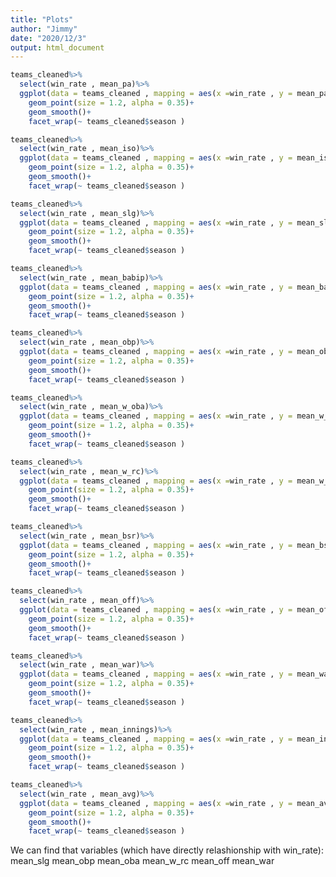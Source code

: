 ```yaml
---
title: "Plots"
author: "Jimmy"
date: "2020/12/3"
output: html_document
---
```



```r

teams_cleaned%>%
  select(win_rate , mean_pa)%>%
  ggplot(data = teams_cleaned , mapping = aes(x =win_rate , y = mean_pa))+
    geom_point(size = 1.2, alpha = 0.35)+
    geom_smooth()+
    facet_wrap(~ teams_cleaned$season )
```

```r
teams_cleaned%>%
  select(win_rate , mean_iso)%>%
  ggplot(data = teams_cleaned , mapping = aes(x =win_rate , y = mean_iso))+
    geom_point(size = 1.2, alpha = 0.35)+
    geom_smooth()+
    facet_wrap(~ teams_cleaned$season )

```




```r
teams_cleaned%>%
  select(win_rate , mean_slg)%>%
  ggplot(data = teams_cleaned , mapping = aes(x =win_rate , y = mean_slg))+
    geom_point(size = 1.2, alpha = 0.35)+
    geom_smooth()+
    facet_wrap(~ teams_cleaned$season )
```


```r
teams_cleaned%>%
  select(win_rate , mean_babip)%>%
  ggplot(data = teams_cleaned , mapping = aes(x =win_rate , y = mean_babip))+
    geom_point(size = 1.2, alpha = 0.35)+
    geom_smooth()+
    facet_wrap(~ teams_cleaned$season )

```


```r
teams_cleaned%>%
  select(win_rate , mean_obp)%>%
  ggplot(data = teams_cleaned , mapping = aes(x =win_rate , y = mean_obp))+
    geom_point(size = 1.2, alpha = 0.35)+
    geom_smooth()+
    facet_wrap(~ teams_cleaned$season )

```


```r
teams_cleaned%>%
  select(win_rate , mean_w_oba)%>%
  ggplot(data = teams_cleaned , mapping = aes(x =win_rate , y = mean_w_oba))+
    geom_point(size = 1.2, alpha = 0.35)+
    geom_smooth()+
    facet_wrap(~ teams_cleaned$season )

```


```r
teams_cleaned%>%
  select(win_rate , mean_w_rc)%>%
  ggplot(data = teams_cleaned , mapping = aes(x =win_rate , y = mean_w_rc))+
    geom_point(size = 1.2, alpha = 0.35)+
    geom_smooth()+
    facet_wrap(~ teams_cleaned$season )

```

```r
teams_cleaned%>%
  select(win_rate , mean_bsr)%>%
  ggplot(data = teams_cleaned , mapping = aes(x =win_rate , y = mean_bsr))+
    geom_point(size = 1.2, alpha = 0.35)+
    geom_smooth()+
    facet_wrap(~ teams_cleaned$season )

```

```r
teams_cleaned%>%
  select(win_rate , mean_off)%>%
  ggplot(data = teams_cleaned , mapping = aes(x =win_rate , y = mean_off))+
    geom_point(size = 1.2, alpha = 0.35)+
    geom_smooth()+
    facet_wrap(~ teams_cleaned$season )

```

```r
teams_cleaned%>%
  select(win_rate , mean_war)%>%
  ggplot(data = teams_cleaned , mapping = aes(x =win_rate , y = mean_war))+
    geom_point(size = 1.2, alpha = 0.35)+
    geom_smooth()+
    facet_wrap(~ teams_cleaned$season )

```

```r
teams_cleaned%>%
  select(win_rate , mean_innings)%>%
  ggplot(data = teams_cleaned , mapping = aes(x =win_rate , y = mean_innings))+
    geom_point(size = 1.2, alpha = 0.35)+
    geom_smooth()+
    facet_wrap(~ teams_cleaned$season )

```



```r
teams_cleaned%>%
  select(win_rate , mean_avg)%>%
  ggplot(data = teams_cleaned , mapping = aes(x =win_rate , y = mean_avg))+
    geom_point(size = 1.2, alpha = 0.35)+
    geom_smooth()+
    facet_wrap(~ teams_cleaned$season )

```




We can find that variables
(which have directly relashionship with win_rate):
                         mean_slg
                         mean_obp
                         mean_oba
                         mean_w_rc
                         mean_off
                         mean_war



